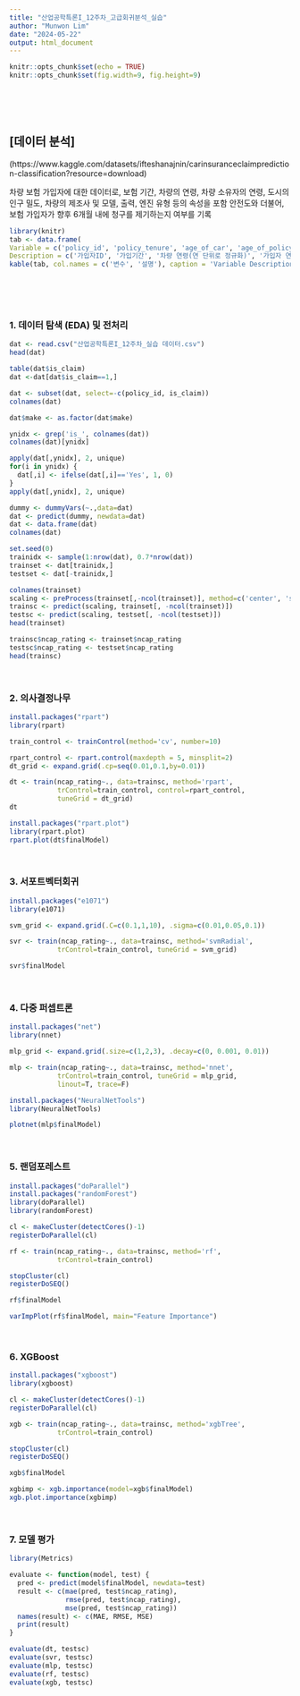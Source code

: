 ```yaml
---
title: "산업공학특론I_12주차_고급회귀분석_실습"
author: "Munwon Lim"
date: "2024-05-22"
output: html_document
---
```


```r
knitr::opts_chunk$set(echo = TRUE)
knitr::opts_chunk$set(fig.width=9, fig.height=9)
```

<br>
<br>
<br>



## [데이터 분석]

(https://www.kaggle.com/datasets/ifteshanajnin/carinsuranceclaimprediction-classification?resource=download)

차량 보험 가입자에 대한 데이터로, 보험 기간, 차량의 연령, 차량 소유자의 연령, 도시의 인구 밀도, 차량의 제조사 및 모델, 출력, 엔진 유형 등의 속성을 포함
안전도와 더불어, 보험 가입자가 향후 6개월 내에 청구를 제기하는지 여부를 기록

```r
library(knitr)
tab <- data.frame(
Variable = c('policy_id', 'policy_tenure', 'age_of_car', 'age_of_policyholder', 'population_density', 'make', 'segment', 'model', 'fuel_type', 'max_torque', 'max_power', 'engine_type', 'airbags', 'is_esc', 'is_adjustable_steering', 'is_tpms', 'is_parking_sensors', 'is_parking_camera', 'rear_brakes_type', 'displacement', 'cylinder', 'transmission_type', 'gear_box','steering_type', 'turning_radius', 'length', 'width', 'height', 'gross_weight', 'is_front_fog_lights', 'is_rear_window_wiper', 'is_rear_window_washer', 'is_rear_window_defogger', 'is_brake_assist', 'is_power_door_lock', 'is_central_locking', 'is_power_steering', 'is_driver_seat_height_adjustable', 'is_day_night_rear_view_mirror', 'is_ecw', 'is_speed_alert', 'ncap_rating', 'is_claim'),
Description = c('가입자ID', '가입기간', '차량 연령(연 단위로 정규화)', '가입자 연령(연 단위로 정규화)', '가입자 거주 도시의 인구 밀도', '차량 제조사 코드', '세그먼트 (A/B1/B2/C1/C2)', '코드화된 이름', '연료 유형', '최대 토크 (Nm@rpm)', '최대 출력 (bhp@rpm)', '엔진 유형', '에어백의 수', '전자 안정성 제어(ESC) 장치 유무',  '핸들 조절 가능 유무', '타이어 압력 모니터링 시스템(TPMS) 유무', '주차 센서 유무', '주차 카메라 유무', '후방 브레이크 유형', '엔진 배기량 (cc)', '엔진에 있는 실린더 수', '변속기 유형', '기어 수','파워 스티어링 유형', '회전 시 필요 공간 (m)', '길이 (mm)', '너비 (mm)', '높이 (mm)', '최대 허용 중량 (kg)', '전방 안개등 유무', '후방 와이퍼 유무', '후방 세척기 유무', '후방 김서림 방지기 유무', '브레이크 보조 기능 유무', '파워 도어 잠금 장치 유무', '중앙 잠금 기능 유무', '파워 스티어링 유무', '운전석 높이 조절 기능 유무', '주야간 후방 미러 유무', '엔진 점검 경고등(ECW) 유무', '속도 경고 시스템 유무', '안전 점수','클레임 발생 유무'))
kable(tab, col.names = c('변수', '설명'), caption = 'Variable Description Table')

```

<br>
<br>
<br>

### 1. 데이터 탐색 (EDA) 및 전처리
```r
dat <- read.csv("산업공학특론I_12주차_실습 데이터.csv")
head(dat)

table(dat$is_claim)
dat <-dat[dat$is_claim==1,]

dat <- subset(dat, select=-c(policy_id, is_claim))
colnames(dat)

dat$make <- as.factor(dat$make)

ynidx <- grep('is_', colnames(dat))
colnames(dat)[ynidx]

apply(dat[,ynidx], 2, unique)
for(i in ynidx) {
  dat[,i] <- ifelse(dat[,i]=='Yes', 1, 0)
}
apply(dat[,ynidx], 2, unique)

dummy <- dummyVars(~.,data=dat)
dat <- predict(dummy, newdata=dat)
dat <- data.frame(dat)
colnames(dat)

set.seed(0)
trainidx <- sample(1:nrow(dat), 0.7*nrow(dat))
trainset <- dat[trainidx,]
testset <- dat[-trainidx,]

colnames(trainset)
scaling <- preProcess(trainset[,-ncol(trainset)], method=c('center', 'scale'))
trainsc <- predict(scaling, trainset[, -ncol(trainset)])
testsc <- predict(scaling, testset[, -ncol(testset)])
head(trainset)

trainsc$ncap_rating <- trainset$ncap_rating
testsc$ncap_rating <- testset$ncap_rating
head(trainsc)
```

<br>

### 2. 의사결정나무

```r
install.packages("rpart")
library(rpart)

train_control <- trainControl(method='cv', number=10)

rpart_control <- rpart.control(maxdepth = 5, minsplit=2)
dt_grid <- expand.grid(.cp=seq(0.01,0.1,by=0.01))

dt <- train(ncap_rating~., data=trainsc, method='rpart', 
            trControl=train_control, control=rpart_control,
            tuneGrid = dt_grid)
dt

install.packages("rpart.plot")
library(rpart.plot)
rpart.plot(dt$finalModel)
```

<br>

### 3. 서포트벡터회귀
```r
install.packages("e1071")
library(e1071)

svm_grid <- expand.grid(.C=c(0.1,1,10), .sigma=c(0.01,0.05,0.1))

svr <- train(ncap_rating~., data=trainsc, method='svmRadial', 
            trControl=train_control, tuneGrid = svm_grid)

svr$finalModel

```

<br>

### 4. 다중 퍼셉트론
```r
install.packages("net")
library(nnet)

mlp_grid <- expand.grid(.size=c(1,2,3), .decay=c(0, 0.001, 0.01))

mlp <- train(ncap_rating~., data=trainsc, method='nnet', 
            trControl=train_control, tuneGrid = mlp_grid,
            linout=T, trace=F)

install.packages("NeuralNetTools")
library(NeuralNetTools)

plotnet(mlp$finalModel)
```

<br>

### 5. 랜덤포레스트

```r
install.packages("doParallel")
install.packages("randomForest")
library(doParallel)
library(randomForest)

cl <- makeCluster(detectCores()-1)
registerDoParallel(cl)

rf <- train(ncap_rating~., data=trainsc, method='rf', 
            trControl=train_control)

stopCluster(cl)
registerDoSEQ()

rf$finalModel

varImpPlot(rf$finalModel, main="Feature Importance")
```

<br>

### 6. XGBoost

```r
install.packages("xgboost")
library(xgboost)

cl <- makeCluster(detectCores()-1)
registerDoParallel(cl)

xgb <- train(ncap_rating~., data=trainsc, method='xgbTree', 
            trControl=train_control)

stopCluster(cl)
registerDoSEQ()

xgb$finalModel

xgbimp <- xgb.importance(model=xgb$finalModel)
xgb.plot.importance(xgbimp)
```

<br>

### 7. 모델 평가

```r
library(Metrics)

evaluate <- function(model, test) {
  pred <- predict(model$finalModel, newdata=test)
  result <- c(mae(pred, test$ncap_rating), 
              rmse(pred, test$ncap_rating),
              mse(pred, test$ncap_rating))
  names(result) <- c(MAE, RMSE, MSE)
  print(result)
}

evaluate(dt, testsc)
evaluate(svr, testsc)
evaluate(mlp, testsc)
evaluate(rf, testsc)
evaluate(xgb, testsc)
```